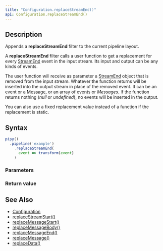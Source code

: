```yaml
---
title: "Configuration.replaceStreamEnd()"
api: Configuration.replaceStreamEnd()
---
```


## Description

Appends a **replaceStreamEnd** filter to the current pipeline layout.

A **replaceStreamEnd** filter calls a user function to get a replacement for every [StreamEnd](/reference/api/StreamEnd) event in the input stream. Its input and output can be any kinds of events.

<FilterDiagram
  name="replaceStreamEnd"
  input="Event"
  output="Event"
/>

The user function will receive as parameter a [StreamEnd](/reference/api/StreamEnd) object that is removed from the input stream. Whatever the function returns will be inserted into the output stream in place of the removed event. It can be an event or a [Message](/reference/api/Message), or an array of events or _Messages_. If the function returns nothing (_null_ or _undefined_), no events will be inserted in the output.

You can also use a fixed replacement value instead of a function if the replacement is static.

## Syntax

``` js
pipy()
  .pipeline('example')
    .replaceStreamEnd(
      event => transform(event)
    )
```

### Parameters

<Parameters/>

### Return value

<ReturnValue/>

## See Also

* [Configuration](/reference/api/Configuration)
* [replaceStreamStart()](/reference/api/Configuration/replaceStreamStart)
* [replaceMessageStart()](/reference/api/Configuration/replaceMessageStart)
* [replaceMessageBody()](/reference/api/Configuration/replaceMessageBody)
* [replaceMessageEnd()](/reference/api/Configuration/replaceMessageEnd)
* [replaceMessage()](/reference/api/Configuration/replaceMessage)
* [replaceData()](/reference/api/Configuration/replaceData)
